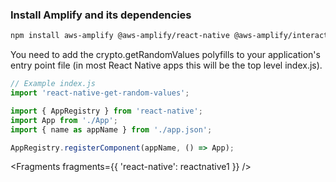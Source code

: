 
### Install Amplify and its dependencies

```bash
npm install aws-amplify @aws-amplify/react-native @aws-amplify/interactions @react-native-community/netinfo @react-native-async-storage/async-storage react-native-get-random-values
```

You need to add the crypto.getRandomValues polyfills to your application's entry point file (in most React Native apps this will be the top level index.js).

```js
// Example index.js
import 'react-native-get-random-values';

import { AppRegistry } from 'react-native';
import App from './App';
import { name as appName } from './app.json';

AppRegistry.registerComponent(appName, () => App);
```

<Fragments fragments={{ 'react-native': reactnative1 }} />
